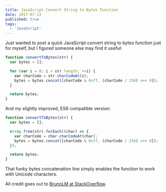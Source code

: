 ```yaml
---
title: JavaScript Convert String to Bytes Function
date: 2017-07-12
published: true
tags:
  - 'JavaScript'
---
```


Just wanted to post a quick JavaScript convert string to bytes function just for myself, but I figured someone else may find it useful:

```js
function convertToBytes(str) {
  var bytes = [];

  for (var i = 0; i < str.length; ++i) {
    var charCode = str.charCodeAt(i);
    bytes = bytes.concat([charCode & 0xff, (charCode / 256) >>> 0]);
  }

  return bytes;
}
```

And my slightly improved, ES6 compatible version:

```js
function convertToBytes(str) {
  var bytes = [];

  Array.from(str).forEach((char) => {
    var charCode = char.charCodeAt(char);
    bytes = bytes.concat([charCode & 0xff, (charCode / 256) >>> 0]);
  });

  return bytes;
}
```

That funky bytes concatenation line simply enables the function to work with Unicode characters.

All credit goes out to [BrunoLM at StackOverflow](https://stackoverflow.com/questions/6226189/how-to-convert-a-string-to-bytearray).
